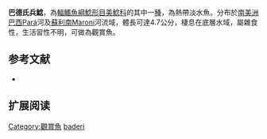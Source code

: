 {{Speciesbox
| name = 巴德氏兵鯰
| image =  
| image_width = 250px
| image_caption = 
| status = NE
| status_system = IUCN3.1
| genus = Corydoras
| species = baderi
| authority = [[Geisler|Geisler]], 1969
| synonyms = *''Corydoras oelemariensis'',Nijssen, 1970
}}

'''巴德氏兵鯰'''，為[[輻鰭魚綱|輻鰭魚綱]][[鯰形目|鯰形目]][[美鯰科|美鯰科]]的其中一[[種|種]]，為熱帶淡水魚。分布於[[南美洲|南美洲]][[巴西|巴西]]Pará河及[[蘇利南|蘇利南]]Maroni河流域，體長可達4.7公分，棲息在底層水域，屬雜食性，生活習性不明，可做為觀賞魚。

==参考文献==
*{{FishBase_species|genus=Corydoras|species=baderi|year=2014|month=11}}

== 扩展阅读 ==
{{refbegin}}
{{wikispecies-inline|Corydoras baderi|巴德氏兵鯰}}
{{refend}}
{{Taxonbar|from=Q5533960}}

[[Category:觀賞魚|Category:觀賞魚]]
[[Category:兵鯰屬|baderi]]